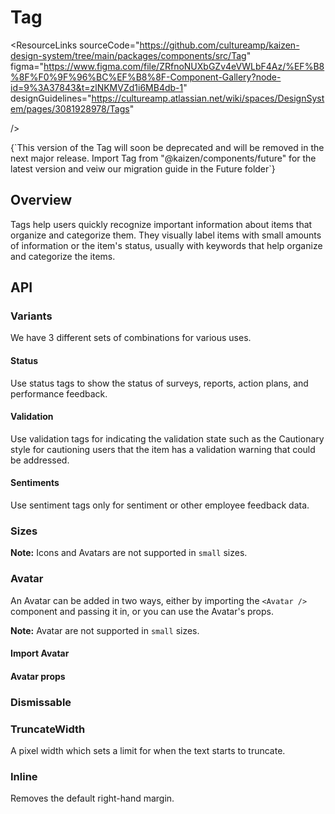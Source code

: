 
<Meta of={TagStories} />

# Tag

<ResourceLinks
  sourceCode="https://github.com/cultureamp/kaizen-design-system/tree/main/packages/components/src/Tag"
  figma="https://www.figma.com/file/ZRfnoNUXbGZv4eVWLbF4Az/%EF%B8%8F%F0%9F%96%BC%EF%B8%8F-Component-Gallery?node-id=9%3A37843&t=zlNKMVZd1i6MB4db-1"
  designGuidelines="https://cultureamp.atlassian.net/wiki/spaces/DesignSystem/pages/3081928978/Tags"

/>

<Unstyled>
  <InlineNotification type="cautionary" persistent>
    {`This version of the Tag will soon be deprecated and will be removed in the next major release.
    Import Tag from "@kaizen/components/future" for the latest version and veiw our migration guide in the Future folder`}
  </InlineNotification>
</Unstyled>

<KAIOInstallation exportNames="Tag" />

## Overview

Tags help users quickly recognize important information about items that organize and categorize them. They visually label items with small amounts of information or the item's status, usually with keywords that help organize and categorize the items.

<Canvas of={TagStories.Playground} />
<Controls of={TagStories.Playground} />

## API

### Variants

We have 3 different sets of combinations for various uses.

#### Status

Use status tags to show the status of surveys, reports, action plans, and performance feedback.

<Canvas of={TagStories.Status} />

#### Validation

Use validation tags for indicating the validation state such as the Cautionary style for cautioning users that the item has a validation warning that could be addressed.

<Canvas of={TagStories.Validation} />

#### Sentiments

Use sentiment tags only for sentiment or other employee feedback data.

<Canvas of={TagStories.Sentiments} />

### Sizes

**Note:** Icons and Avatars are not supported in `small` sizes.

<Canvas of={TagStories.Sizes} />

### Avatar

An Avatar can be added in two ways, either by importing the `<Avatar />` component and passing it in, or you can use the Avatar's props.

**Note:** Avatar are not supported in `small` sizes.

#### Import Avatar

<Canvas of={TagStories.ProfileWithAvatarImport} />

#### Avatar props

<Canvas of={TagStories.ProfileWithAvatarProps} />

### Dismissable

<Canvas of={TagStories.Dismissible} />

### TruncateWidth

A pixel width which sets a limit for when the text starts to truncate.

<Canvas of={TagStories.Truncate} />

### Inline

Removes the default right-hand margin.

<Canvas of={TagStories.Inline} />
